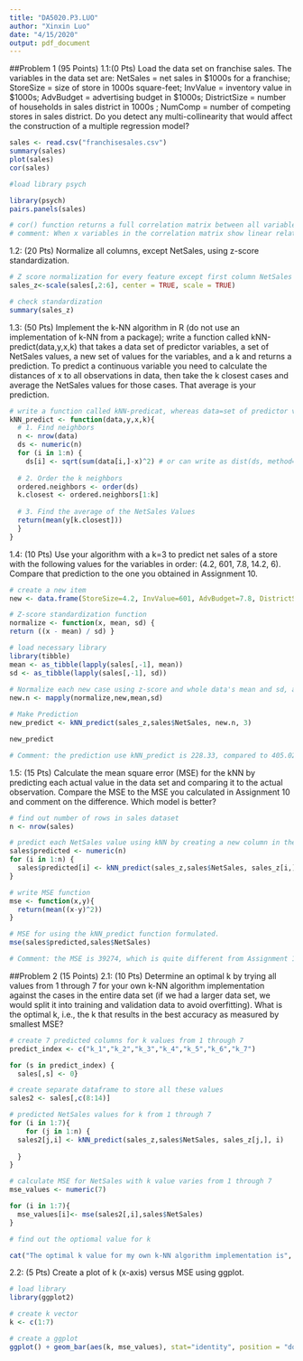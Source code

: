 ```yaml
---
title: "DA5020.P3.LUO"
author: "Xinxin Luo"
date: "4/15/2020"
output: pdf_document
---
```

##Problem 1 (95 Points)
1.1:(0 Pts) Load the data set on franchise sales. The variables in the data set are: NetSales = net sales in $1000s for a franchise; StoreSize = size of store in 1000s square-feet; InvValue = inventory value in $1000s; AdvBudget = advertising budget in $1000s; DistrictSize = number of households in sales district in 1000s ; NumComp = number of competing stores in sales district. Do you detect any multi-collinearity that would affect the construction of a multiple regression model?

```r
sales <- read.csv("franchisesales.csv")
summary(sales)
plot(sales)
cor(sales)

#load library psych

library(psych)
pairs.panels(sales)
```
```r
# cor() function returns a full correlation matrix between all variables from the data frame. 
# comment: When x variables in the correlation matrix show linear relationships, there is an indication that those variables exhibit multicollinearity. From the correlation matrix below, we can see that almost all x variables have strong influence on each other, thus affecting the construction of the regression model. 
```

1.2: (20 Pts) Normalize all columns, except NetSales, using z-score standardization.
```r
# Z score normalization for every feature except first column NetSales
sales_z<-scale(sales[,2:6], center = TRUE, scale = TRUE)

# check standardization
summary(sales_z)
```

1.3: (50 Pts) Implement the k-NN algorithm in R (do not use an implementation of k-NN from a package); write a function called kNN-predict(data,y,x,k) that takes a data set of predictor variables, a set of NetSales values, a new set of values for the variables, and a k and returns a prediction. To predict a continuous variable you need to calculate the distances of x to all observations in data, then take the k closest cases and average the NetSales values for those cases. That average is your prediction.
```r
# write a function called kNN-predicat, whereas data=set of predictor variables, y=Netsales values, x = new set of values for the variables, and a k value. 
kNN_predict <- function(data,y,x,k){
  # 1. Find neighbors
  n <- nrow(data)
  ds <- numeric(n)
  for (i in 1:n) {
    ds[i] <- sqrt(sum(data[i,]-x)^2) # or can write as dist(ds, method="euclidean")
    
  # 2. Order the k neighbors
  ordered.neighbors <- order(ds)
  k.closest <- ordered.neighbors[1:k]
  
  # 3. Find the average of the NetSales Values
  return(mean(y[k.closest]))
  }
}
```

1.4: (10 Pts) Use your algorithm with a k=3 to predict net sales of a store with the following values for the variables in order: (4.2, 601, 7.8, 14.2, 6). Compare that prediction to the one you obtained in Assignment 10.
```r
# create a new item
new <- data.frame(StoreSize=4.2, InvValue=601, AdvBudget=7.8, DistrictSize=14.2, NumComp=6)

# Z-score standardization function
normalize <- function(x, mean, sd) {
return ((x - mean) / sd) }

# load necessary library
library(tibble)
mean <- as_tibble(lapply(sales[,-1], mean))
sd <- as_tibble(lapply(sales[,-1], sd))
  
# Normalize each new case using z-score and whole data's mean and sd, as new cases contains 0 values.
new.n <- mapply(normalize,new,mean,sd)

# Make Prediction
new_predict <- kNN_predict(sales_z,sales$NetSales, new.n, 3)

new_predict

# Comment: the prediction use kNN_predict is 228.33, compared to 405.02 from Assignment 10. 
```

1.5: (15 Pts) Calculate the mean square error (MSE) for the kNN by predicting each actual value in the data set and comparing it to the actual observation. Compare the MSE to the MSE you calculated in Assignment 10 and comment on the difference. Which model is better?
```r
# find out number of rows in sales dataset
n <- nrow(sales)

# predict each NetSales value using kNN by creating a new column in the dataset
sales$predicted <- numeric(n) 
for (i in 1:n) {
  sales$predicted[i] <- kNN_predict(sales_z,sales$NetSales, sales_z[i,], 3)
}

# write MSE function
mse <- function(x,y){
  return(mean((x-y)^2))
}

# MSE for using the kNN_predict function formulated. 
mse(sales$predicted,sales$NetSales)

# Comment: the MSE is 39274, which is quite different from Assignment 10's MSE = 242.27. 
```

##Problem 2 (15 Points)
2.1: (10 Pts) Determine an optimal k by trying all values from 1 through 7 for your own k-NN algorithm implementation against the cases in the entire data set (if we had a larger data set, we would split it into training and validation data to avoid overfitting). What is the optimal k, i.e., the k that results in the best accuracy as measured by smallest MSE?
```r
# create 7 predicted columns for k values from 1 through 7
predict_index <- c("k_1","k_2","k_3","k_4","k_5","k_6","k_7")

for (s in predict_index) {
  sales[,s] <- 0}

# create separate dataframe to store all these values
sales2 <- sales[,c(8:14)]

# predicted NetSales values for k from 1 through 7 
for (i in 1:7){
    for (j in 1:n) {
  sales2[j,i] <- kNN_predict(sales_z,sales$NetSales, sales_z[j,], i)
  
  }
}
```

```r
# calculate MSE for NetSales with k value varies from 1 through 7 
mse_values <- numeric(7)

for (i in 1:7){
  mse_values[i]<- mse(sales2[,i],sales$NetSales)
}

# find out the optiomal value for k

cat("The optimal k value for my own k-NN algorithm implementation is", which(mse_values==min(mse_values)), ", which is", min(mse_values), ".")
```

2.2: (5 Pts) Create a plot of k (x-axis) versus MSE using ggplot.
```r
# load library
library(ggplot2)

# create k vector
k <- c(1:7)

# create a ggplot
ggplot() + geom_bar(aes(k, mse_values), stat="identity", position = "dodge",fill="blue") 



```

